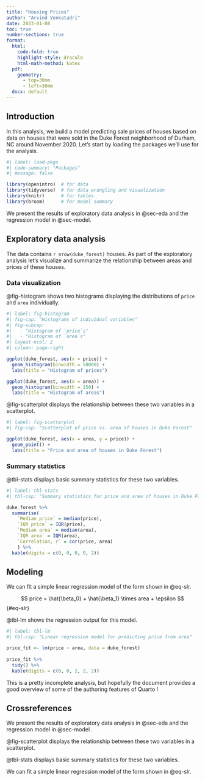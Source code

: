 ```yaml
---
title: "Housing Prices"
author: "Arvind Venkatadri"
date: 2023-01-08
toc: true
number-sections: true
format:
  html: 
    code-fold: true
    highlight-style: dracula
    html-math-method: katex
  pdf:
    geometry: 
      - top=30mm
      - left=30mm
  docx: default
---
```


## Introduction

In this analysis, we build a model predicting sale prices of houses
based on data on houses that were sold in the Duke Forest neighborhood
of Durham, NC around November 2020. Let's start by loading the packages
we'll use for the analysis.

```r
#| label: load-pkgs
#| code-summary: "Packages"
#| message: false

library(openintro)  # for data
library(tidyverse)  # for data wrangling and visualization
library(knitr)      # for tables
library(broom)      # for model summary
```

We present the results of exploratory data analysis in @sec-eda and the
regression model in @sec-model.

<!--# ADD CITATION HERE -->

## Exploratory data analysis {#sec-eda}

The data contains `r nrow(duke_forest)` houses. As part of the
exploratory analysis let's visualize and summarize the relationship
between areas and prices of these houses.

### Data visualization

@fig-histogram shows two histograms displaying the distributions of
`price` and `area` individually.

```r
#| label: fig-histogram
#| fig-cap: "Histograms of individual variables"
#| fig-subcap:
#|   - "Histogram of `price`s"
#|   - "Histogram of `area`s" 
#| layout-ncol: 2
#| column: page-right

ggplot(duke_forest, aes(x = price)) +
  geom_histogram(binwidth = 50000) +
  labs(title = "Histogram of prices")

ggplot(duke_forest, aes(x = area)) +
  geom_histogram(binwidth = 250) +
  labs(title = "Histogram of areas")
```

@fig-scatterplot displays the relationship between these two variables
in a scatterplot.

```r
#| label: fig-scatterplot
#| fig-cap: "Scatterplot of price vs. area of houses in Duke Forest"

ggplot(duke_forest, aes(x = area, y = price)) +
  geom_point() +
  labs(title = "Price and area of houses in Duke Forest")
```

### Summary statistics {#summary-stats}

@tbl-stats displays basic summary statistics for these two variables.

```r
#| label: tbl-stats
#| tbl-cap: "Summary statistics for price and area of houses in Duke Forest"

duke_forest %>%
  summarise(
    `Median price` = median(price),
    `IQR price` = IQR(price),
    `Median area` = median(area),
    `IQR area` = IQR(area),
    `Correlation, r` = cor(price, area)
    ) %>%
  kable(digits = c(0, 0, 0, 0, 2))
```

## Modeling {#sec-model}

We can fit a simple linear regression model of the form shown in
@eq-slr.

$$
price = \hat{\beta_0} + \hat{\beta_1} \times area + \epsilon
$$ {#eq-slr}

@tbl-lm shows the regression output for this model.

```r
#| label: tbl-lm
#| tbl-cap: "Linear regression model for predicting price from area"

price_fit <- lm(price ~ area, data = duke_forest)
  
price_fit %>%
  tidy() %>%
  kable(digits = c(0, 0, 2, 2, 2))
```

::: callout-note
This is a pretty incomplete analysis, but hopefully the document
provides a good overview of some of the authoring features of Quarto !
:::

## Crossreferences

We present the results of exploratory data analysis in @sec-eda and the
regression model in @sec-model .

@fig-scatterplot displays the relationship between these two variables
in a scatterplot.

@tbl-stats displays basic summary statistics for these two variables.

We can fit a simple linear regression model of the form shown in
@eq-slr.
